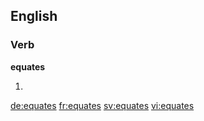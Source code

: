 ==English==

===Verb===
'''equates'''

# {{en-third-person singular of|equate}}

[[de:equates]]
[[fr:equates]]
[[sv:equates]]
[[vi:equates]]